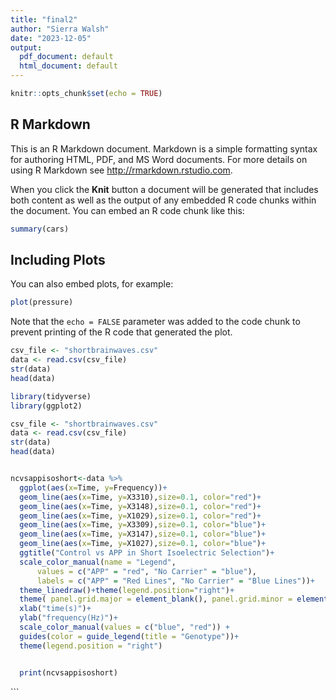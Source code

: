 ---
title: "final2"
author: "Sierra Walsh"
date: "2023-12-05"
output:
  pdf_document: default
  html_document: default
---

```{r setup, include=FALSE}
knitr::opts_chunk$set(echo = TRUE)
```

## R Markdown

This is an R Markdown document. Markdown is a simple formatting syntax for authoring HTML, PDF, and MS Word documents. For more details on using R Markdown see <http://rmarkdown.rstudio.com>.

When you click the **Knit** button a document will be generated that includes both content as well as the output of any embedded R code chunks within the document. You can embed an R code chunk like this:

```{r cars}
summary(cars)
```

## Including Plots

You can also embed plots, for example:

```{r pressure, echo=FALSE}
plot(pressure)
```

Note that the `echo = FALSE` parameter was added to the code chunk to prevent printing of the R code that generated the plot.





```{r}
csv_file <- "shortbrainwaves.csv"
data <- read.csv(csv_file)
str(data)
head(data)

```

```{r}
library(tidyverse)
library(ggplot2)
```


```{r}

csv_file <- "shortbrainwaves.csv"
data <- read.csv(csv_file)
str(data)
head(data)


ncvsappisoshort<-data %>% 
  ggplot(aes(x=Time, y=Frequency))+
  geom_line(aes(x=Time, y=X3310),size=0.1, color="red")+
  geom_line(aes(x=Time, y=X3148),size=0.1, color="red")+
  geom_line(aes(x=Time, y=X1029),size=0.1, color="red")+
  geom_line(aes(x=Time, y=X3309),size=0.1, color="blue")+
  geom_line(aes(x=Time, y=X3147),size=0.1, color="blue")+
  geom_line(aes(x=Time, y=X1027),size=0.1, color="blue")+
  ggtitle("Control vs APP in Short Isoelectric Selection")+
  scale_color_manual(name = "Legend",
      values = c("APP" = "red", "No Carrier" = "blue"),
      labels = c("APP" = "Red Lines", "No Carrier" = "Blue Lines"))+
  theme_linedraw()+theme(legend.position="right")+
  theme( panel.grid.major = element_blank(), panel.grid.minor = element_blank())+
  xlab("time(s)")+
  ylab("frequency(Hz)")+
  scale_color_manual(values = c("blue", "red")) +
  guides(color = guide_legend(title = "Genotype"))+
  theme(legend.position = "right")


  print(ncvsappisoshort)
```
```

